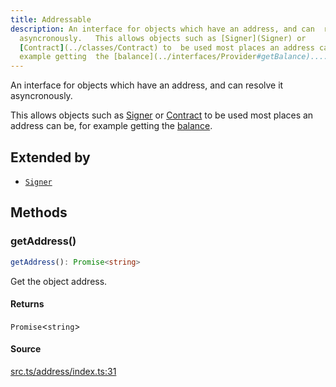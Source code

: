 ```yaml
---
title: Addressable
description: An interface for objects which have an address, and can  resolve it
  asyncronously.   This allows objects such as [Signer](Signer) or
  [Contract](../classes/Contract) to  be used most places an address can be, for
  example getting  the [balance](../interfaces/Provider#getBalance)....
---
```


An interface for objects which have an address, and can
 resolve it asyncronously.

 This allows objects such as [Signer](Signer) or [Contract](../classes/Contract) to
 be used most places an address can be, for example getting
 the [balance](../interfaces/Provider#getBalance).

## Extended by

- [`Signer`](/content/interfaces/Signer.mdx)

## Methods

### getAddress()

```ts
getAddress(): Promise<string>
```

Get the object address.

#### Returns

`Promise`\<`string`\>

#### Source

[src.ts/address/index.ts:31](https://github.com/dominant-strategies/quais-6.js/blob/3f482dd134064d41657ff7dc9ba8162f741c9c83/src.ts/address/index.ts#L31)
